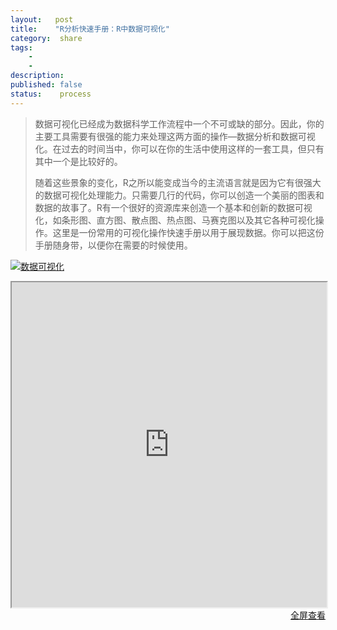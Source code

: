 ```yaml
---
layout:   post
title:    "R分析快速手册：R中数据可视化"
category:  share
tags:     
    -  
    -   
description: 
published: false
status:    process
---
```


> 数据可视化已经成为数据科学工作流程中一个不可或缺的部分。因此，你的主要工具需要有很强的能力来处理这两方面的操作—数据分析和数据可视化。在过去的时间当中，你可以在你的生活中使用这样的一套工具，但只有其中一个是比较好的。
>
> 随着这些景象的变化，R之所以能变成当今的主流语言就是因为它有很强大的数据可视化处理能力。只需要几行的代码，你可以创造一个美丽的图表和数据的故事了。R有一个很好的资源库来创造一个基本和创新的数据可视化，如条形图、直方图、散点图、热点图、马赛克图以及其它各种可视化操作。这里是一份常用的可视化操作快速手册以用于展现数据。你可以把这份手册随身带，以便你在需要的时候使用。


[![数据可视化](/finance/assets/img/2015-11-15-R分析快速手册：R中数据可视化/graphic.jpg)](/finance/assets/img/2015-11-15-R分析快速手册：R中数据可视化/graphic.jpg)
 

<iframe src="http://www.analyticsvidhya.com/blog/2015/07/guide-data-visualization-r/" style="width:100%; height:520px;">
</iframe>

<p style="margin-top: 0px; text-align:right;">
<a target="_blank" 
href="http://www.analyticsvidhya.com/blog/2015/07/guide-data-visualization-r/">
  全屏查看
</a>
</p>
